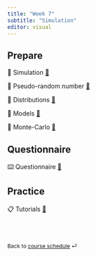 ```yaml
---
title: "Week 7"
subtitle: "Simulation"
editor: visual
---
```



## Prepare

📖 Simulation [🔗](/contents/week-7/01_simulation.qmd)

📖 Pseudo-random number [🔗](/contents/week-7/02_pseudo_random_number.qmd)

📖 Distributions [🔗](/contents/week-7/03_distributions.qmd)

📖 Models [🔗](/contents/week-7/04_models.qmd)

📖 Monte-Carlo [🔗](/contents/week-7/05_monte_carlo.qmd)


## Questionnaire

⌨️ Questionnaire [🔗](/questionnaire/qcm-week-7.qmd)

## Practice

📋 Tutorials [🔗](/labs/lab-week-7.qmd)

<br><br>

::: {style="font-size: 0.875em;"}
Back to [course schedule](/ "Course schedule") ⏎
:::
